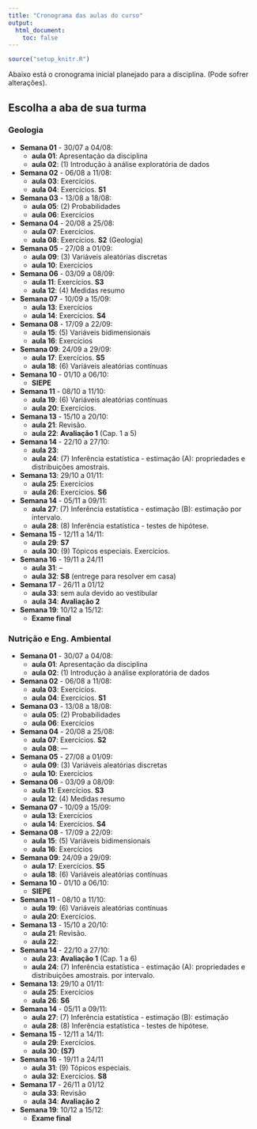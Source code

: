 ```yaml
---
title: "Cronograma das aulas do curso"
output:
  html_document:
    toc: false
---
```


```r
source("setup_knitr.R")
```

Abaixo está o cronograma inicial planejado para a disciplina. (Pode
sofrer alterações).

## Escolha a aba de sua turma {.tabset}

### Geologia

- **Semana 01** - 30/07 a 04/08: 
    - **aula 01**: Apresentação da disciplina
    - **aula 02**: (1) Introdução à análise exploratória de dados
- **Semana 02** - 06/08 a 11/08:
    - **aula 03**: Exercícios.
    - **aula 04**: Exercícios. **S1**
- **Semana 03** - 13/08 a 18/08:
    - **aula 05**: (2) Probabilidades
    - **aula 06**: Exercícios 
- **Semana 04** - 20/08 a 25/08: 
    - **aula 07**: Exercícios. 
    - **aula 08**: Exercícios. **S2** (Geologia)
- **Semana 05** - 27/08 a 01/09:
    - **aula 09**: (3) Variáveis aleatórias discretas
    - **aula 10**: Exercícios 
- **Semana 06** - 03/09 a 08/09:
    - **aula 11**: Exercícios. **S3**
    - **aula 12**: (4) Medidas resumo
- **Semana 07**  - 10/09 a 15/09:
    - **aula 13**: Exercícios
    - **aula 14**: Exercícios. **S4**
- **Semana 08** - 17/09 a 22/09:
    - **aula 15**: (5) Variáveis bidimensionais
    - **aula 16**: Exercícios
- **Semana 09**: 24/09 a 29/09:
    - **aula 17**: Exercícios. **S5**
    - **aula 18**: (6) Variáveis aleatórias contínuas
- **Semana 10** - 01/10 a 06/10:
    - **SIEPE**
- **Semana 11** - 08/10 a 11/10: 
    - **aula 19**: (6) Variáveis aleatórias contínuas
    - **aula 20**: Exercícios.
- **Semana 13** - 15/10 a 20/10:
    - **aula 21**: Revisão. 
    - **aula 22**: **Avaliação 1** (Cap. 1 a 5)
- **Semana 14** - 22/10 a 27/10:
    - **aula 23**: 
    - **aula 24**: (7) Inferência estatística - estimação (A):
  propriedades e distribuições amostrais.
- **Semana 13**: 29/10 a 01/11:
    - **aula 25**: Exercícios
    - **aula 26**: Exercícios. **S6**
- **Semana 14** - 05/11 a 09/11:
    - **aula 27**: (7) Inferência estatística - estimação (B): estimação
  por intervalo.
    - **aula 28**: (8) Inferência estatística - testes de hipótese.
- **Semana 15** - 12/11 a 14/11:
    - **aula 29**: **S7**
    - **aula 30**: (9) Tópicos especiais. Exercícios.
- **Semana 16** - 19/11 a 24/11
    - **aula 31**: --
    - **aula 32**: **S8** (entrege para resolver em casa)
- **Semana 17** - 26/11 a 01/12
    - **aula 33**: sem aula devido ao vestibular
    - **aula 34**: **Avaliação 2**

- **Semana 19**: 10/12 a 15/12:
    - **Exame final**

### Nutrição e Eng. Ambiental 

- **Semana 01** - 30/07 a 04/08: 
    - **aula 01**: Apresentação da disciplina
    - **aula 02**: (1) Introdução à análise exploratória de dados
- **Semana 02** - 06/08 a 11/08:
    - **aula 03**: Exercícios.
    - **aula 04**: Exercícios. **S1**
- **Semana 03** - 13/08 a 18/08:
    - **aula 05**: (2) Probabilidades
    - **aula 06**: Exercícios 
- **Semana 04** - 20/08 a 25/08: 
    - **aula 07**: Exercícios. **S2** 
    - **aula 08**: --- 
- **Semana 05** - 27/08 a 01/09:
    - **aula 09**: (3) Variáveis aleatórias discretas
    - **aula 10**: Exercícios 
- **Semana 06** - 03/09 a 08/09:
    - **aula 11**: Exercícios. **S3**
    - **aula 12**: (4) Medidas resumo
- **Semana 07**  - 10/09 a 15/09:
    - **aula 13**: Exercícios
    - **aula 14**: Exercícios. **S4**
- **Semana 08** - 17/09 a 22/09:
    - **aula 15**: (5) Variáveis bidimensionais
    - **aula 16**: Exercícios
- **Semana 09**: 24/09 a 29/09:
    - **aula 17**: Exercícios. **S5**
    - **aula 18**: (6) Variáveis aleatórias contínuas
- **Semana 10** - 01/10 a 06/10:
    - **SIEPE**
- **Semana 11** - 08/10 a 11/10: 
    - **aula 19**: (6) Variáveis aleatórias contínuas
    - **aula 20**: Exercícios.
- **Semana 13** - 15/10 a 20/10:
    - **aula 21**: Revisão. 
    - **aula 22**: 
- **Semana 14** - 22/10 a 27/10:
    - **aula 23**: **Avaliação 1** (Cap. 1 a 6)
    - **aula 24**: (7) Inferência estatística - estimação (A):
  propriedades e distribuições amostrais.
  por intervalo.
- **Semana 13**: 29/10 a 01/11:
    - **aula 25**: Exercícios
    - **aula 26**: **S6**
- **Semana 14** - 05/11 a 09/11:
    - **aula 27**: (7) Inferência estatística - estimação (B): estimação
    - **aula 28**: (8) Inferência estatística - testes de hipótese.
- **Semana 15** - 12/11 a 14/11:
    - **aula 29**: Exercícios.
    - **aula 30**: **(S7)**
- **Semana 16** - 19/11 a 24/11
    - **aula 31**: (9) Tópicos especiais.
    - **aula 32**: Exercícios. **S8** 
- **Semana 17** - 26/11 a 01/12
    - **aula 33**: Revisão
    - **aula 34**: **Avaliação 2**

- **Semana 19**: 10/12 a 15/12:
    - **Exame final**
